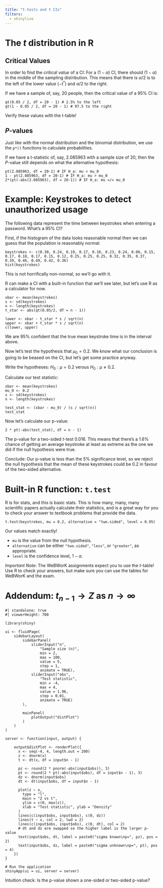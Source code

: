 ```yaml
---
title: "t-tests and t CIs"
filters:
  - shinylive
---
```


# The $t$ distribution in R

## Critical Values

In order to find the *critical value* of a CI: For a $(1-\alpha)$ CI, there should $(1-\alpha)$ in the middle of the sampling distribution. This means that there is $\alpha/2$ is to the left of the lower value ($-t^*$) and $\alpha/2$ to the right.

If we have a sample of, say, 20 people, then the critical value of a 95% CI is:

```webr-r
qt(0.05 / 2, df = 20 - 1) # 2.5% to the left
qt(1 - 0.05 / 2, df = 20 - 1) # 97.5 to the right
```

Verify these values with the t-table!

## $P$-values

Just like with the normal distribution and the binomial distribution, we use the `p*()` functions to calculate probabilities.

If we have a t-statistic of, say, 2.085963 with a sample size of 20, then the $P$-value still depends on what the alternative hypothesis:

```webr-r
pt(2.085963, df = 20-1) # IF H_a: mu < mu_0
1 - pt(2.085963, df = 20-1) # IF H_a: mu > mu_0
2*(pt(-abs(2.085963), df = 20-1)) # IF H_a: mu =/= mu_0
```

# Example: Keystrokes to detect unauthorized usage

The following data represent the time between keystrokes when entering a password. What's a 95% CI?

First, if the histogram of the data looks reasonable normal then we can guess that the population is reasonably normal:

```webr-r
keystrokes <- c(0.30, 0.24, 0.19, 0.17, 0.18, 0.23, 0.24, 0.06, 0.15, 0.17, 0.18, 0.17, 0.15, 0.12, 0.25, 0.25, 0.25, 0.32, 0.35, 0.37, 0.39, 0.46, 0.49, 0.42, 0.36)
hist(keystrokes)
```

This is not horrifically non-normal, so we'll go with it.

R can make a CI with a built-in function that we'll see later, but let's use R as a calculator for now.

```webr-r
xbar <- mean(keystrokes)
s <- sd(keystrokes)
n <- length(keystrokes)
t_star <- abs(qt(0.05/2, df = n - 1))

lower <- xbar - t_star * s / sqrt(n)
upper <- xbar + t_star * s / sqrt(n)
c(lower, upper)
```

We are 95% confident that the true mean keystroke time is in the interval above. 

Now let's test the hypothesis that $\mu_0 = 0.2$. We know what our conclusion is going to be beased on the CI, but let's get some practice anyway.

Write the hypotheses: $H_0: \mu = 0.2$ versus $H_0: \mu \ne 0.2$.

Calculate our test statistic:

```webr-r
xbar <- mean(keystrokes)
mu_0 <- 0.2
s <- sd(keystrokes)
n <- length(keystrokes)

test_stat <- (xbar - mu_0) / (s / sqrt(n))
test_stat
```

Now let's calculate our p-value:

```webr-r
2 * pt(-abs(test_stat), df = n - 1)
```

The p-value for a two-sided $t$-test 0.016. This means that there's a 1.6% chance of getting an average keystroke at least as extreme as the one we did if the null hypothesis were true.

Conclude: Our p-value is less than the 5% significance level, so we reject the null hypothesis that the mean of these keystrokes could be 0.2 in favour of the two-sided alternative.

# Built-in R function: `t.test`

R is for stats, and this is basic stats. This is how many, many, many scientific papers actually calculate their statistics, and is a great way for you to check your answer to textbook problems that provide the data.

```webr-r
t.test(keystrokes, mu = 0.2, alternative = "two.sided", level = 0.95)
```

Our values match exactly!

- `mu` is the value from the null hypothesis.
- `alternative` can be either `"two.sided"`, `"less"`, or `"greater"`, as appropriate.
- `level` is the confidence level, $1 - \alpha$.

*Important Note*: The WeBWorK assignments expect you to use the $t$-table! Use R to check your answers, but make sure you can use the tables for WeBWorK and the exam.

# Addendum: $t_{n-1}\rightarrow Z$ as $n\rightarrow\infty$

```shinylive-r
#| standalone: true
#| viewerHeight: 700

library(shiny)

ui <- fluidPage(
    sidebarLayout(
        sidebarPanel(
            sliderInput("n",
                "Sample size (n)",
                min = 2,
                max = 100,
                value = 5,
                step = 1,
                animate = TRUE),
            sliderInput("obs",
                "Test statistic",
                min = -4,
                max = 4,
                value = 1.96,
                step = 0.01,
                animate = TRUE)
        ),
        
        mainPanel(
            plotOutput("distPlot")
        )
    )
)

server <- function(input, output) {
    
    output$distPlot <- renderPlot({
      x <- seq(-4, 4, length.out = 200)
      z <- dnorm(x)
      t <- dt(x, df = input$n - 1)

      pz <- round(2 * pnorm(-abs(input$obs)), 3)
      pt <- round(2 * pt(-abs(input$obs), df = input$n - 1), 3)
      dz <- dnorm(input$obs)
      dt <- dt(input$obs, df = input$n - 1)
      
      plot(z ~ x,
        type = "l",
        main = "Z vs t",
        ylim = c(0, max(z)),
        xlab = "Test statistic", ylab = "Density"
      )
      lines(c(input$obs, input$obs), c(0, dz))
      lines(t ~ x, col = 2, lwd = 2)
      lines(c(input$obs, input$obs), c(0, dt), col = 2)
      # dt and dz are swapped so the higher label is the larger p-value
      text(input$obs, dt, label = paste0("sigma known\np=", pz), pos = 2)
      text(input$obs, dz, label = paste0("sigma unknown\np=", pt), pos = 4)
    })
}

# Run the application 
shinyApp(ui = ui, server = server)

```

Intuition check: Is the p-value shown a one-sided or two-sided p-value?
